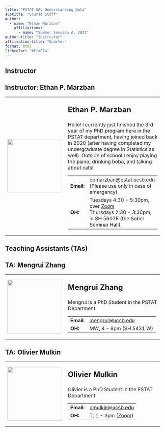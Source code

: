 ```yaml
---
title: "PSTAT 5A: Understanding Data"
subtitle: "Course Staff"
author:
  - name: "Ethan Marzban"
    affiliations:
      - name: "Summer Session A, 2023"
author-title: "Instructor"
affiliation-title: "Quarter"
format: html
linkcolor: "#ffa07a"
---
```


## Instructor

:::{.callout-note collapse="false"}
## Instructor: Ethan P. Marzban
<table>
  <tr>
    <td style = "padding-right: 10pt">
      <img src = "../Images/Profiles/placeholder.png" width = 175>
    </td>
    <td>
      <p style = "font-size:24px"><b>Ethan P. Marzban</b></p>
      <p>
        Hello! I currently just finished the 3rd year of my PhD program here in the PSTAT department, having joined back in 2020 (after having completed my undergraduate degree in Statistics as well). Outside of school I enjoy playing the piano, drinking boba, and talking about cats!
      </p>
      <table>
        <tr>
          <td><b>Email:</b></td>
          <td><a href = "mailto:epmarzban@pstat.ucsb.edu">epmarzban@pstat.ucsb.edu</a> (Please use only in case of emergency)</td>
        </tr>
        <tr>
          <td><b>OH:</b></td>
          <td>Tuesdays 4:30 - 5:30pm, over [Zoom](https://ucsb.zoom.us/j/86469023392?pwd=aG5zY29wRWJscEFRY2ZYa0dXOVZ6Zz09) <br /> Thursdays 2:30 - 3:30pm, in SH 5607F (the Sobel Seminar Hall)</td>
        </tr>
      </table>
    </td>
  </tr>
</table>
:::

## Teaching Assistants (TAs)

<!-- TA 1 -->
:::{.callout-note collapse="false"}
## TA: Mengrui Zhang
<table>
  <tr>
    <td style = "padding-right: 10pt">
      <img src = "../Images/Profiles/placeholder.png" width = 175>
    </td>
    <td>
      <p style = "font-size:24px"><b>Mengrui Zhang</b></p>
      <p>
        Mengrui is a PhD Student in the PSTAT Department.
      </p>
      <table>
        <tr>
          <td><b>Email:</b></td>
          <td><a href="mailto:mengrui@ucsb.edu">mengrui@ucsb.edu</a></td>
        </tr>
        <tr>
          <td><b>OH:</b></td>
          <td>MW, 4 - 6pm (SH 5431 W) </td>
        </tr>
      </table>
    </td>
  </tr>
</table>
:::
<!-- TA 2 -->
:::{.callout-note collapse="false"}
## TA: Olivier Mulkin
<table>
  <tr>
    <td style = "padding-right: 10pt">
      <img src = "../Images/Profiles/placeholder.png" width = 175>
    </td>
    <td>
      <p style = "font-size:24px"><b>Olivier Mulkin</b></p>
      <p>
        Olivier is a PhD Student in the PSTAT Department.
      </p>
      <table>
        <tr>
          <td><b>Email:</b></td>
          <td><a href="mailto:omulkin@ucsb.edu">omulkin@ucsb.edu</a></td>
        </tr>
        <tr>
          <td><b>OH:</b></td>
          <td>T, 1 - 3pm (<a href="https://ucsb.zoom.us/j/86888340042?pwd=Y3RzL0k1Ykx2VVNIZmd6OG5mdWVaUT09" target = "_blank">Zoom</a>)</td>
        </tr>
      </table>
    </td>
  </tr>
</table>
:::
